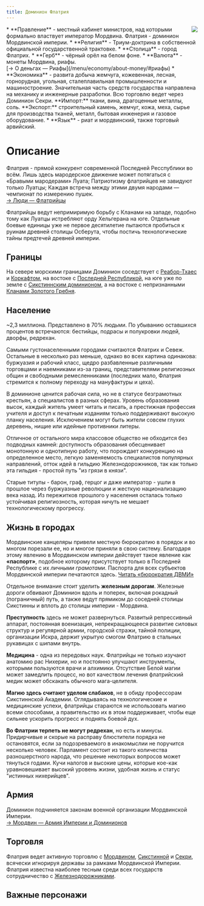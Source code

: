 ```yaml
---
title: Доминион Флатрия
---
```


<ButtonCover cover src="pic.jpg" title="Доминион Флатрия" authorHref="https://www.artstation.com/andreasrocha" author="Andreas Rocha"/>
<BlockquoteBox text>
    <img src="../emblems/flatria.png" style="float: right; max-width: 200px;"/>
    * **Правление** - местный кабинет министров, над которыми формально властвует император Мордвина. Флатрия - доминион Мордвинской империи.
    * **Религия** - Триум-доктрина в собственной официальной государственной трактовке.
    * **Столица** - город Флатрих.
    * **Герб** - чёрный орёл на белом фоне.
    * **Валюта** - монеты Мордвина, риафы. <br/> [→ О деньгах — Риафы](/menu/economy/about-money/#риафы)
    * **Экономика** - развита добыча жемчуга, кожевенная, лесная, горнорудная, угольная, сталеплавильная промышленности и машиностроение. Значительная часть средств государства направлена на механику и инженерные разработки. Всю торговлю ведет через Доминион Секри.   
    **Импорт:** ткани, вина, драгоценные металлы, соль.   
    **Экспорт:** строительный камень, жемчуг, кожа, меха, сырье для производства тканей, металл, бытовая инженерия и газовое оборудование.
    * **Язык** - риат и мордвинский, также торговый арвийский.
</BlockquoteBox>

# Описание
Флатрия - прямой конкурент современной Последней Ресспублики во всём. Лишь здесь мародерское движение может потягаться с «Бравыми мародерами» Луата; Патриотизму флатрийцев не завидуют только Луатцы; Каждая встреча между этими двумя народами — чемпионат по измерению пушек. 
<br/> [→ Люди — Флатрийцы](/menu/guidebook/races/humans#флатрийцы) 

Флатрийцы ведут непримиримую борьбу с Кланами на западе, подобно тому как Луатцы истребляют орду Хельгерана на юге. Отдельные боевые единицы уже не первое десятилетие пытаются пробиться к руинам древней столицы Осберута, чтобы постичь технологические тайны предтечей древней империи.

## Границы
На севере морскими границами Доминион соседствует с [Реабор-Тхаес](/menu/navigation/states/reabor-thaes) и [Коркафтом](/menu/navigation/states/korkaft), на востоке с [Последней Республикой](/menu/navigation/states/luat), на юге уже по земле с [Сикстиннским доминионом](/menu/navigation/states/sixtinna), а на востоке с непризнанными [Кланами Золотого Гребня](/menu/navigation/states/clans).

## Население
~2,3 миллиона. Представлено в 70% людьми. По убыванию оставшихся процентов встречаются: бестийцы, подрасы и полукровки людей, дворфы, редрехан.

Самыми густонаселенными городами считаются Флатрих и Севеж. Остальные в несколько раз меньше, однако во всех картина одинакова: буржуазия и рабочий класс, щедро разбавленные различными торговцами и наемниками из-за границ, представителями религиозных общин и свободными ремесленниками (последних мало, Флатрия стремится к полному переходу на мануфактуры и цеха).

В доминионе ценится рабочая сила, но не в статусе безграмотных крестьян, а специалистов в разных сферах. Уровень образования высок, каждый житель умеет читать и писать, а престижная профессия учителя и доступ к печатным изданиям только поддерживают высокую планку населения. Исключением могут быть жители совсем глухих деревень, нищие или идейные противники литеры.

Отличное от остального мира классовое общество не обходится без подводных камней: доступность образования обесценивает монотонную и однотипную работу, что порождает конкуренцию на определенное место, легкую заменяемость специалистов популярных направлений, отток идей в гильдию Железнодорожников, так как только эта гильдия - простой путь "из грязи в князи".

Старые титулы - барон, граф, герцог и даже император - ушли в прошлое через буржуазные революции и жесткую национализацию века назад. Из пережитков прошлого у населения осталась только устойчивая религиозность, которая ничуть не мешает технологическому прогрессу.

## Жизнь в городах
Мордвинские канцеляры привели местную бюрократию в порядок и во многом порезали ее, но и многое приняли в свою систему. Благодаря этому явлению в Мордвинском империи действует такое явление как **«паспорт»**, подобное которому присутствует только в Последней Республике с их *личными грамотами*. Паспорта для всех субъектов Мордвинской империи печатаются здесь. [Читать «бюрократия ДВМИ»](../mordwin)

Отдельное внимание стоит уделить **железным дорогам**. Железные дороги обвивают Доминион вдоль и поперек, включая рокадный (пограничный) путь, а также ведут прямиком до соседней столицы Сикстинны и вплоть до столицы империи - Мордвина.

**Преступность** здесь не может развернуться. Развитый репрессивный аппарат, постоянная военизация, непрекращающееся развитие силовых структур и регулярной армии, городской стражи, тайной полиции, организации Искра, держит укрытую смогом Флатрию в стальных рукавицах с шипами внутрь.

**Медицина** - одна из передовых наук. Флатрийцы не только изучают анатомию рас Нихерии, но и постоянно улучшают инструменты, которыми пользуются врачи и алхимики. Отсутствие Белой магии может замедлить процесс, но вот качеством лечения флатрийский медик может обскакать обычного мага-целителя.

**Магию здесь считают уделом слабаков**, не в обиду профессорам Сикстиннской Академии. Оглядываясь на технологические и медицинские успехи, флатрийцы стараются не использовать магию всеми способами, а правительство их в этом поддерживает, чтобы еще сильнее ускорить прогресс и поднять боевой дух.

**Во Флатрии терпеть не могут редрехан**, но есть и минусы. Придирчивые и скорые на расправу блюстители порядка не остановятся, если за подозреваемого в инакомыслии не поручится несколько человек. Парламент состоит из такого количества разношерстного народа, что решение некоторых вопросов может тянуться годами. Кучи налогов и высокие цены, которые кое-как уравновешивает высокий уровень жизни, удобная жизнь и статус "истинных нихерийцев".

## Армия
Доминион подчиняется законам военной организации Мордвинской Империи. <br/>
[ → Мордвин — Армия Империи и Доминионов](/menu/navigation/states/mordwin/#армия-империи-и-доминионов)

## Торговля
Флатрия ведет активную торговлю с [Мордвином](/menu/navigation/states/mordwin), [Сикстинной](/menu/navigation/states/sixtinna) и [Секри](/menu/navigation/states/sekri), всячески игнорируя державы за рамками Мордвинской Империи. Флатрия известна наиболее тесным среди всех государств сотрудничество с [Железнодорожниками](/menu/guidebook/guilds/railworkers).

## Важные персонажи
<CharacterList stateFilter="Флатрия"/> 